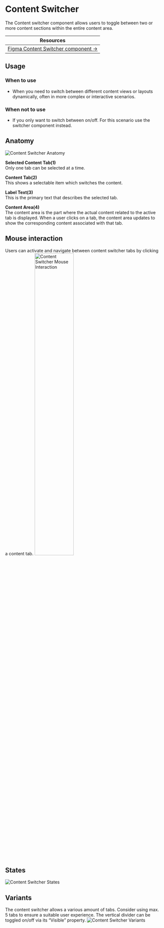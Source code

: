 

 
<Meta of={ContentSwitcherStories} /> 

# Content Switcher
The Content switcher component allows users to toggle between two or more content sections within the entire content area.

| Resources                                                                                                                |
|--------------------------------------------------------------------------------------------------------------------------|
| [Figma Content Switcher component →](https://www.figma.com/design/zPvPwPgb4EsYFXKC2nhzSG/Infineon-DDS-%7C-Main?node-id=63857-4879) |

## Usage

### When to use
- When you need to switch between different content views or layouts dynamically, often in more complex or interactive scenarios.

### When not to use
- If you only want to switch between on/off. For this scenario use the switcher component instead.

## Anatomy
<img src={ContentSwitcherAnatomy} alt="Content Switcher Anatomy" />

**Selected Content Tab(1)**\
Only one tab can be selected at a time.

**Content Tab(2)**\
This shows a selectable item which switches the content.

**Label Text(3)**\
This is the primary text that describes the selected tab. 

**Content Area(4)**\
The content area is the part where the actual content related to the active tab is displayed. When a user clicks on a tab, the content area updates to show the corresponding content associated with that tab.

## Mouse interaction
Users can activate and navigate between content switcher tabs by clicking a content tab.
<img src={ContentSwitcherMouseInteraction} alt="Content Switcher Mouse Interaction" width="50%" />

## States
<img src={ContentSwitcherStates} alt="Content Switcher States" />

## Variants
The content switcher allows a various amount of tabs. Consider using max. 5 tabs to ensure a suitable user experience. The vertical divider can be toggled on/off via its “Visible” property. 
<img src={ContentSwitcherVariants} alt="Content Switcher Variants" />